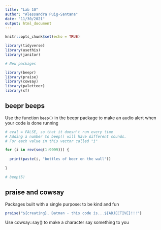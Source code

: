 ```yaml
---
title: "Lab 10"
author: "Alessandra Puig-Santana"
date: "11/30/2021"
output: html_document
---
```


```r
knitr::opts_chunk$set(echo = TRUE)

library(tidyverse)
library(usethis)
library(janitor)

# New packages 

library(beepr)
library(praise)
library(cowsay)
library(paletteer)
library(sf)

```


## beepr beeps 
Use the function `beep()` in the beepr package to make an audio alert when your code is done running 
```r
# eval = FALSE, so that it doesn't run every time
# Adding a number to beep() will have different sounds.
# For each value in this vector called "i"

for (i in rev(seq(1:9999))) {
  
  print(paste(i, "bottles of beer on the wall"))
  
}

# beep(5)
```

## praise and cowsay 

Packages built with a single purpose: to be kind and fun

```r
praise("${creating}, Batman - this code is...${ADJECTIVE}!!!")
```

Use cowsay::say() to make a character say something to you


